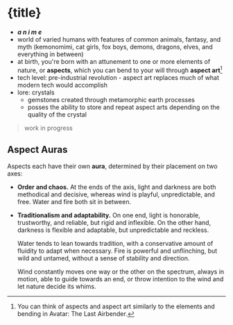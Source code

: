 

# {title}

- **_a n i m e_**
- world of varied humans with features of common animals, fantasy, and myth (kemonomimi, cat girls, fox boys, demons, dragons, elves, and everything in between)
- at birth, you're born with an attunement to one or more elements of nature, or **aspects**, which you can bend to your will through **aspect art**[^aspect-art-parallel]
- tech level: pre-industrial revolution - aspect art replaces much of what modern tech would accomplish
- lore: crystals
  - gemstones created through metamorphic earth processes
  - posses the ability to store and repeat aspect arts depending on the quality of the crystal

> work in progress

## Aspect Auras

Aspects each have their own **aura**, determined by their placement on two axes:

- **Order and chaos.** At the ends of the axis, light and darkness are both methodical and decisive, whereas wind is playful, unpredictable, and free. Water and fire both sit in between.

- **Traditionalism and adaptability.** On one end, light is honorable, trustworthy, and reliable, but rigid and inflexible. On the other hand, darkness is flexible and adaptable, but unpredictable and reckless.

  Water tends to lean towards tradition, with a conservative amount of fluidity to adapt when necessary. Fire is powerful and unflinching, but wild and untamed, without a sense of stability and direction.

  Wind constantly moves one way or the other on the spectrum, always in motion, able to guide towards an end, or throw intention to the wind and let nature decide its whims.

[^aspect-art-parallel]: You can think of aspects and aspect art similarly to the elements and bending in Avatar: The Last Airbender.
